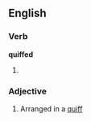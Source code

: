 ==English==

===Verb===
'''quiffed'''

# {{past of|[[quiff]]}}

===Adjective===
{{en-adj}}

# {{context|of hair}} Arranged in a [[quiff]]